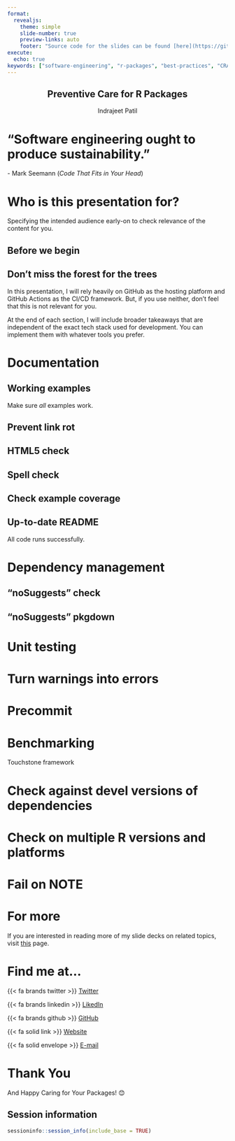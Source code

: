 ```yaml
---
format:
  revealjs: 
    theme: simple
    slide-number: true
    preview-links: auto
    footer: "Source code for the slides can be found [here](https://github.com/IndrajeetPatil/preventive-r-package-care/){target='_blank'}."
execute:
  echo: true
keywords: ["software-engineering", "r-packages", "best-practices", "CRAN"]
---
```


## Preventive Care for R Packages {style="text-align: center;"}

<!-- Don't render this file manually. Run `renderer.R` script instead. -->

::: {style="text-align: center;"}

Indrajeet Patil

:::


<!-- ::: {style="margin-top: 10em; font-size:0.75em"} -->

<!-- - [Link to slides](https://indrajeetpatil.github.io/preventive-r-package-care/) -->
<!-- - [Github repo](https://github.com/IndrajeetPatil/preventive-r-package-care/) -->

<!-- ::: -->

<!-- ![](media/plant.png){.absolute width="900" height="500" left="70" top="155"} -->

<!-- Need to install extension from https://github.com/quarto-ext/fontawesome -->
<!-- Run `quarto install extension quarto-ext/fontawesome` in terminal -->

# "Software engineering ought to produce sustainability." 
\- Mark Seemann (*Code That Fits in Your Head*)

# Who is this presentation for?

Specifying the intended audience early-on to check relevance of the content for you.

## Before we begin

:::{.callout-important}

## Don't miss the forest for the trees

In this presentation, I will rely heavily on GitHub as the hosting platform and GitHub Actions as the CI/CD framework. But, if you use neither, don't feel that this is not relevant for you.

At the end of each section, I will include broader takeaways that are independent of the exact tech stack used for development. You can implement them with whatever tools you prefer.

:::

# Documentation

## Working examples

Make sure *all* examples work.

## Prevent link rot {.smaller}



## HTML5 check

## Spell check

## Check example coverage

## Up-to-date README

All code runs successfully.

# Dependency management

## "noSuggests" check

## "noSuggests" pkgdown

# Unit testing

# Turn warnings into errors

# Precommit

# Benchmarking

Touchstone framework

# Check against devel versions of dependencies

# Check on multiple R versions and platforms

# Fail on NOTE

# For more

If you are interested in reading more of my slide decks on related topics, visit [this](https://sites.google.com/site/indrajeetspatilmorality/presentations){target="_blank"} page.

# Find me at...

{{< fa brands twitter >}} [Twitter](http://twitter.com/patilindrajeets){target="_blank"}

{{< fa brands linkedin >}} [LikedIn](https://www.linkedin.com/in/indrajeet-patil-397865174/){target="_blank"}

{{< fa brands github >}} [GitHub](http://github.com/IndrajeetPatil){target="_blank"}

{{< fa solid link >}} [Website](https://sites.google.com/site/indrajeetspatilmorality/){target="_blank"}

{{< fa solid envelope >}} [E-mail](mailto:patilindrajeet.science@gmail.com){target="_blank"}

# Thank You 

And Happy Caring for Your Packages! 😊

## Session information {.smaller}

```r
sessioninfo::session_info(include_base = TRUE)
```

